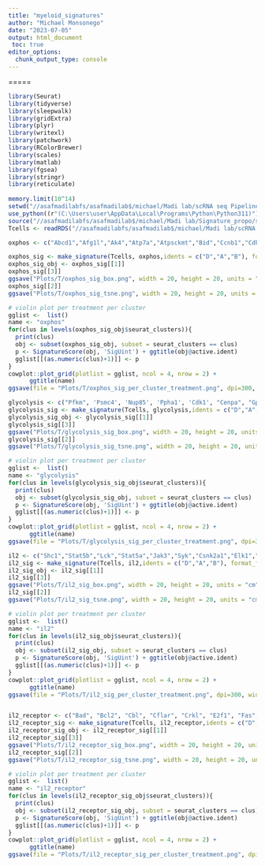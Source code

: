```yaml
---
title: "myeloid_signatures"
author: "Michael Monsonego"
date: "2023-07-05"
output: html_document
 toc: true
editor_options: 
  chunk_output_type: console
---
```


=====
```r
library(Seurat)
library(tidyverse)
library(sleepwalk)
library(gridExtra)
library(plyr)
library(writexl)
library(patchwork)
library(RColorBrewer)
library(scales)
library(matlab)
library(fgsea)
library(stringr)
library(reticulate)
  
memory.limit(10^14)
setwd("//asafmadilabfs/asafmadilab$/michael/Madi lab/scRNA seq Pipeline/m/sara_teva/3_groups")
use_python((r"(C:\Users\user\AppData\Local\Programs\Python\Python311)"), required = TRUE)
source("//asafmadilabfs/asafmadilab$/michael/Madi lab/Signature_propo/signature_utils.R")
Tcells <- readRDS("//asafmadilabfs/asafmadilab$/michael/Madi lab/scRNA seq Pipeline/m/sara_teva/3_groups/Objects/T cells/T cells_object.rds")
```


```r
oxphos <- c("Abcd1","Afg1l","Ak4","Atp7a","Atpsckmt","Bid","Ccnb1","Cdk1","Chchd10","Coa6","Coq7","Coq9","Cox4i2","Cox7a1","Cyc1","Cycs","Dguok","Dld","Dnajc30","Fxn","Gadd45gip1","Iscu","Msh2","mt-Atp6","mt-Atp8","mt-Co1","mt-Co2","mt-Co3","mt-Cytb","mt-Nd1","mt-Nd2","mt-Nd3","mt-Nd4","mt-Nd4l","mt-Nd5","mt-Nd6","Mtch2","Myc","Ndufa1","Ndufa10","Ndufa11","Ndufa12","Ndufa13","Ndufa2","Ndufa3","Ndufa5","Ndufa6","Ndufa7","Ndufa8","Ndufa9", "Ndufab1", "Ndufaf1", "Ndufc1", "Ndufs1", "Ndufs2","Ndufv1", "Nipsnap2", "Nupr1", "Pde12", "Pde2a", "Pink1", "Ppif", "Sdha","Sdhaf2","Shmt2","Slc25a23","Slc25a33","Stoml2","Tefm","Tmem135","Tnf","Uqcc2","Uqcc3","Uqcr10")

oxphos_sig <- make_signature(Tcells, oxphos,idents = c("D","A","B"), format_flag = TRUE)
oxphos_sig_obj <- oxphos_sig[[1]]
oxphos_sig[[3]]
ggsave("Plots/T/oxphos_sig_box.png", width = 20, height = 20, units = "cm")
oxphos_sig[[2]]
ggsave("Plots/T/oxphos_sig_tsne.png", width = 20, height = 20, units = "cm")

# violin plot per treatment per cluster
gglist <-  list()
name <- "oxphos"
for(clus in levels(oxphos_sig_obj$seurat_clusters)){
  print(clus)
  obj <- subset(oxphos_sig_obj, subset = seurat_clusters == clus)
  p <- SignatureScore(obj, 'SigUint') + ggtitle(obj@active.ident)
  gglist[[(as.numeric(clus)+1)]] <- p
}
cowplot::plot_grid(plotlist = gglist, ncol = 4, nrow = 2) + 
      ggtitle(name)
ggsave(file = "Plots/T/oxphos_sig_per_cluster_treatment.png", dpi=300, width=16, height=10)

```

```r
glycolysis <- c("Pfkm", 'Psmc4', 'Nup85', 'Ppha1', 'Cdk1', "Cenpa", "Gpi", "Nup155", "Gpc1", "Hk2","Aldoc","Pfkl","Nup85","Nup155", "Tpi1","Adpgk","Pfkfb1","Pfkfb4","Hk3", "Pfkfb2","Pfkfb3","Nup35","Ndc1","Gnpda2", "Aldoa","Pgm2l1","Pkm","Nup93","Pfkm","Nup54",'Nup37', 'Gpi1', 'Aaas',"Nup205",'Bpgm','Nup133',"Nup43","Nup88",'Nupl2','Nup160',"Gnpda1","Nup188","Nup107","Pom121","Gapdh","Eno1b","Eno3","Gapdhs","Pgk1","Eno1",'Nup98',"Seh1l","Nup62","Aldoa")
glycolysis_sig <- make_signature(Tcells, glycolysis,idents = c("D","A","B"), format_flag = TRUE)
glycolysis_sig_obj <- glycolysis_sig[[1]]
glycolysis_sig[[3]]
ggsave("Plots/T/glycolysis_sig_box.png", width = 20, height = 20, units = "cm")
glycolysis_sig[[2]]
ggsave("Plots/T/glycolysis_sig_tsne.png", width = 20, height = 20, units = "cm")

# violin plot per treatment per cluster
gglist <-  list()
name <- "glycolysis"
for(clus in levels(glycolysis_sig_obj$seurat_clusters)){
  print(clus)
  obj <- subset(glycolysis_sig_obj, subset = seurat_clusters == clus)
  p <- SignatureScore(obj, 'SigUint') + ggtitle(obj@active.ident)
  gglist[[(as.numeric(clus)+1)]] <- p
}
cowplot::plot_grid(plotlist = gglist, ncol = 4, nrow = 2) + 
      ggtitle(name)
ggsave(file = "Plots/T/glycolysis_sig_per_cluster_treatment.png", dpi=300, width=16, height=10)

```


```r
il2 <- c("Shc1","Stat5b","Lck","Stat5a","Jak3","Syk","Csnk2a1","Elk1","Grb2","Hras","Il2","Il2ra","Il2rb","Map2k1","Sos1","Csnk2a2","Fos","Jun","Mapk3","Il2rg","Mapk8","Raf1","Jak1")
il2_sig <- make_signature(Tcells, il2,idents = c("D","A","B"), format_flag = TRUE)
il2_sig_obj <- il2_sig[[1]]
il2_sig[[3]]
ggsave("Plots/T/il2_sig_box.png", width = 20, height = 20, units = "cm")
il2_sig[[2]]
ggsave("Plots/T/il2_sig_tsne.png", width = 20, height = 20, units = "cm")

# violin plot per treatment per cluster
gglist <-  list()
name <- "il2"
for(clus in levels(il2_sig_obj$seurat_clusters)){
  print(clus)
  obj <- subset(il2_sig_obj, subset = seurat_clusters == clus)
  p <- SignatureScore(obj, 'SigUint') + ggtitle(obj@active.ident)
  gglist[[(as.numeric(clus)+1)]] <- p
}
cowplot::plot_grid(plotlist = gglist, ncol = 4, nrow = 2) + 
      ggtitle(name)
ggsave(file = "Plots/T/il2_sig_per_cluster_treatment.png", dpi=300, width=16, height=10)



```


```r
il2_receptor <- c("Bad", "Bcl2", "Cbl", "Cflar", "Crkl", "E2f1", "Fas", "Fasl",	"Fos", "Grb2", "Hras", "Ikzf3", "Il2ra", "Il2rb", "Il2rg", "Irs1", "Jak1", "Jak3", "Mapk1", "Mapk3", "Myc", "Nmi", "Pik3ca", "Pik3cg", "Pik3r1", "Ptpn6", "Raf1", "Rps6kb1", "Shc1", "Socs1", "Socs3", "Sos1", "Stat5a", "Stat5b", "Syk")
il2_receptor_sig <- make_signature(Tcells, il2_receptor,idents = c("D","A","B"), format_flag = TRUE)
il2_receptor_sig_obj <- il2_receptor_sig[[1]]
il2_receptor_sig[[3]]
ggsave("Plots/T/il2_receptor_sig_box.png", width = 20, height = 20, units = "cm")
il2_receptor_sig[[2]]
ggsave("Plots/T/il2_receptor_sig_tsne.png", width = 20, height = 20, units = "cm")

# violin plot per treatment per cluster
gglist <-  list()
name <- "il2_receptor"
for(clus in levels(il2_receptor_sig_obj$seurat_clusters)){
  print(clus)
  obj <- subset(il2_receptor_sig_obj, subset = seurat_clusters == clus)
  p <- SignatureScore(obj, 'SigUint') + ggtitle(obj@active.ident)
  gglist[[(as.numeric(clus)+1)]] <- p
}
cowplot::plot_grid(plotlist = gglist, ncol = 4, nrow = 2) + 
      ggtitle(name)
ggsave(file = "Plots/T/il2_receptor_sig_per_cluster_treatment.png", dpi=300, width=16, height=10)


```

```r

```























